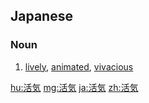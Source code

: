 ==Japanese==
{{ja-kanjitab|かつ|k1=かっ|き|yomi=on}}

===Noun===
{{ja-noun|かっき}}

# [[lively]], [[animated]], [[vivacious]]
#: {{ja-usex|市場には'''活気'''があった。|いちば に は '''かっき''' が あった。|The marketplace hummed.}}

[[hu:活気]]
[[mg:活気]]
[[ja:活気]]
[[zh:活気]]